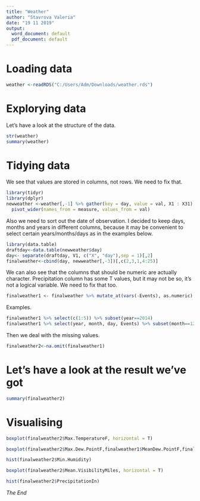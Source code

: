 ```yaml
---
title: "Weather"
author: "Stavrova Valeria"
date: "19 11 2019"
output:
  word_document: default
  pdf_document: default
---
```


# Loading data
```r
weather <-readRDS("C:/Users/Adm/Downloads/weather.rds")
```

# Explorying data
Let's have a look at the structure of the data.
```r
str(weather)
summary(weather)
```

# Tidying data
We see that values are stored in columns, not rows. We need to fix that. 
```r
library(tidyr)
library(dplyr)
newweather <-weather[,-1] %>% gather(key = day, value = val, X1 : X31)  %>% 
  pivot_wider(names_from = measure, values_from = val)  
```

Also we need to sort out the date of observation. I decided to keep days, months and years in different columns, because it may be convenient to select certain years/months/days as in the examples below. 

```r
library(data.table)
draftday<-data.table(newweather$day) 
day<- separate(draftday, V1, c("X", "day"),sep = 1)[,2]
finalweather<-cbind(day, newweather[,-3])[,c(2,3,1,4:25)]
```
We can also see that the columns that should be numeric are actually character. Precipitation column has some T values, but it may not be so, it's not a logical variable. We need to fix that too.

```r
finalweather1 <- finalweather %>% mutate_at(vars(-Events), as.numeric) %>% filter(PrecipitationIn != "T") 
```

Examples.
```r
finalweather1 %>% select(c(1:5)) %>% subset(year==2014)
finalweather1 %>% select(year, month, day, Events) %>% subset(month==12) %>% subset(day==1)
```

Then we deal with the missing values.

```r
finalweather2<-na.omit(finalweather1)
```

# Let's have a look at the result we've got
```r

summary(finalweather2)
```

# Visualising

```r
boxplot(finalweather2$Max.TemperatureF, horizontal = T)

boxplot(finalweather2$Max.Dew.PointF,finalweather1$MeanDew.PointF,finalweather1$Min.DewpointF)

hist(finalweather2$Min.Humidity)

boxplot(finalweather2$Mean.VisibilityMiles, horizontal = T)

hist(finalweather2$PrecipitationIn)
```

*The End*
